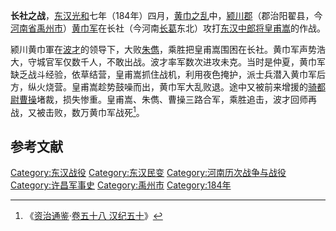 '''长社之战'''，[[东汉|东汉]][[光和|光和]]七年（184年）四月，[[黄巾之乱|黄巾之乱]]中，[[颍川郡|颍川郡]]（郡治阳翟县，今[[河南省|河南省]][[禹州市|禹州市]]）[[黄巾军|黄巾军]]在长社（今河南[[长葛|长葛]]东北）攻打[[东汉|东汉]][[中郎将|中郎将]][[皇甫嵩|皇甫嵩]]的作战。

颍川黄巾軍在[[波才|波才]]的领导下，大败[[朱儁|朱儁]]，乘胜把皇甫嵩围困在长社。黄巾军声势浩大，守城官军仅数千人，不敢出战。波才率军数次进攻未克。当时是仲夏，黄巾军缺乏战斗经验，依草结营，皇甫嵩抓住战机，利用夜色掩护，派士兵潜入黄巾军后方，纵火烧营。皇甫嵩趁势鼓噪而出，黄巾军大乱败退。途中又被前来增援的[[骑都尉|骑都尉]][[曹操|曹操]]堵裁，损失惨重。皇甫嵩、朱儁、曹操三路合军，乘胜追击，波才回师再战，又被击败，数万黄巾军战死<ref>《[[资治通鉴|资治通鉴]]·[[s:資治通鑑/卷058|卷五十八 汉纪五十]]》</ref>。
== 参考文献 ==
{{reflist}}

{{DEFAULTSORT:C}}
[[Category:东汉战役|Category:东汉战役]]
[[Category:东汉民变|Category:东汉民变]]
[[Category:河南历次战争与战役|Category:河南历次战争与战役]]
[[Category:许昌军事史|Category:许昌军事史]]
[[Category:禹州市|Category:禹州市]]
[[Category:184年|Category:184年]]